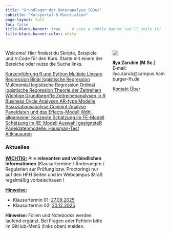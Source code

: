 ```yaml
---
title: "Grundlagen der Datenanalyse (GDA)"
subtitle: "Kursportal & Materialien"
page-layout: full
toc: false
title-block-banner: true     # uses a subtle banner (we'll style it)
title-block-banner-color: white
---
```


::: {.columns}
::: {.column width="65%"}

Welcome! Hier findest du Skripte, Beispiele und `R`‑Code für den Kurs.
Starte mit einem der Bereiche oder nutze die Suche links.

<div class="home-cta">
  <a class="btn btn-primary btn-cta" href="include/01_programmierung.qmd">
    Kurzeinführung R und Python
  </a>
  <a class="btn btn-outline-primary btn-cta" href="include/02_02_MLR.qmd">
    Multiple Lineare Regression
  </a>
  <a class="btn btn-outline-primary btn-cta" href="include/02_03_BLR.qmd">
    Binär logistische Regression
  </a>
  <a class="btn btn-outline-primary btn-cta" href="include/02_04_MLR.qmd">
    Multinomial logistische Regression
  </a>
  <a class="btn btn-outline-primary btn-cta" href="include/02_05_OLR.qmd">
    Ordinal logistische Regression
  </a>
  <a class="btn btn-outline-primary btn-cta" href="/include/03_01_TZ.qmd">
    Theorie der Zeitreihen
  </a>
    <a class="btn btn-outline-primary btn-cta" href="./include/03_02_WGB.qmd">
    Wichtige Grundbegriffe
  </a>
    <a class="btn btn-outline-primary btn-cta" href="./include/03_03_ZRA_in_R.qmd">
    Zeitreihenanalysen in R
  </a>
  <a class="btn btn-outline-primary btn-cta" href="./include/03_04_BCA.qmd">
    Business Cycle Analysen
  </a>
  <a class="btn btn-outline-primary btn-cta" href="./include/03_05_AR_GARCH.qmd">
    AR-type Modelle
  </a>
  <a class="btn btn-outline-primary btn-cta" href="./include/04_01_apriori_definitions.qmd">
    Assoziationsanalyse
  </a>
  <a class="btn btn-outline-primary btn-cta" href="./include/04_02_conjoint.qmd">
    Conjoint-Analyse
  </a>
    <a class="btn btn-outline-primary btn-cta" href="./include/05_01_paneldaten_effectsmodels.qmd">
    Paneldaten und das Effects-Modell
  </a>
    <a class="btn btn-outline-primary btn-cta" href="./include/05_02_03_paneldaten_weiteres.qmd">
    Wdhl. allgemeiner Konzepte
  </a>
    <a class="btn btn-outline-primary btn-cta" href="./include/05_04_FE_modell.qmd">
    Schätzung im FE-Modell
  </a>
    <a class="btn btn-outline-primary btn-cta" href="./include/05_05_RE_modell.qmd">
    Schätzung im RE-Modell
  </a>
    <a class="btn btn-outline-primary btn-cta" href="./include/05_06_hausmann.qmd">
    Auswahl geeigneteR Paneldatenmodelle: Hausman-Test
  </a>
  <a class="btn btn-outline-secondary btn-cta" href="include/99_altklausuren_A1.qmd">
    Altklausuren
  </a>
</div>


### Aktuelles {.mt-4}

::: {.callout-important}
[**WICHTIG:**]{.underline} Alle **relevanten und verbindlichen Informationen** (Klausurtermine / Änderungen / Regularien zur Prüfung bzw. Proctoring) nur auf den HFH Seiten und im Webcampus $\ra$ regelmäßig vorbeischauen !
:::

::: {.callout-caution}
[**Hinweise:**]{.underline} 

- Klausurtermin 01: [27.09.2025]{.underline .ctl}
- Klausurtermin 02: [20.12.2025]{.underline .ctl}
:::

::: {.callout-tip}
**Hinweise:** Folien und Notebooks werden laufend ergänzt. Bei Fragen oder
Fehlern bitte im GitHub-Menü (links oben) melden.
:::

:::
::: {.column width="35%"}

![](assets/logo_hfh.png){.home-logo}

**Ilya Zarubin (M.Sc.)**  
E‑mail: ilya.zarub@campus.hamburger-fh.de

<div class="d-flex gap-2 mt-2">
  <a class="btn btn-sm btn-outline-secondary" href="mailto:ilya.zarub@campus.hamburger-fh.de">Kontakt</a>
  <a class="btn btn-sm btn-outline-secondary" href="https://github.com/ilyaZar/">Über</a>
</div>

:::
:::
